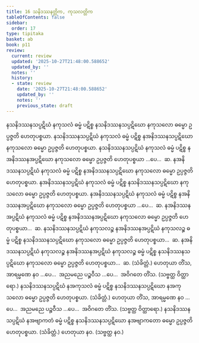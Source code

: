 ```yaml
---
title: 16 သနိဒဿနတ္တိက, ကုသလတ္တိက
tableOfContents: false
sidebar:
  order: 17
type: tipitaka
basket: ab
book: p11
review:
  current: review
  updated: '2025-10-27T21:48:00.588652'
  updated_by: ''
  notes: ''
  history:
  - state: review
    date: '2025-10-27T21:48:00.588652'
    updated_by: ''
    notes: ''
    previous_state: draft
---
```



<ReviewStatus review={frontmatter.review} showDetails={true} />

<HypothesisAnnotation frontmatter={frontmatter} />

<DynamicBreadcrumb />

<Division number="63" book="p11" e="ch" v="40" p="153">

<Paragraph number="136" book="p11">
နသနိဒဿနသပ္ပဋိဃံ နကုသလံ ဓမ္မံ ပဋိစ္စ နသနိဒဿနသပ္ပဋိဃော နကုသလော ဓမ္မော ဥပ္ပဇ္ဇတိ ဟေတုပစ္စယာ. နသနိဒဿနသပ္ပဋိဃံ နကုသလံ ဓမ္မံ ပဋိစ္စ နအနိဒဿနသပ္ပဋိဃော နကုသလော ဓမ္မော ဥပ္ပဇ္ဇတိ ဟေတုပစ္စယာ. နသနိဒဿနသပ္ပဋိဃံ နကုသလံ ဓမ္မံ ပဋိစ္စ နအနိဒဿနအပ္ပဋိဃော နကုသလော ဓမ္မော ဥပ္ပဇ္ဇတိ ဟေတုပစ္စယာ …ပေ…  ဆ.
</Paragraph>

<Paragraph number="137" book="p11">
နအနိဒဿနသပ္ပဋိဃံ နကုသလံ ဓမ္မံ ပဋိစ္စ နအနိဒဿနသပ္ပဋိဃော နကုသလော ဓမ္မော ဥပ္ပဇ္ဇတိ ဟေတုပစ္စယာ. နအနိဒဿနသပ္ပဋိဃံ နကုသလံ ဓမ္မံ ပဋိစ္စ နသနိဒဿနသပ္ပဋိဃော နကုသလော ဓမ္မော ဥပ္ပဇ္ဇတိ ဟေတုပစ္စယာ. နအနိဒဿနသပ္ပဋိဃံ နကုသလံ ဓမ္မံ ပဋိစ္စ နအနိဒဿနအပ္ပဋိဃော နကုသလော ဓမ္မော ဥပ္ပဇ္ဇတိ ဟေတုပစ္စယာ …ပေ…  ဆ.
</Paragraph>

<Paragraph number="138" book="p11">
နအနိဒဿနအပ္ပဋိဃံ နကုသလံ ဓမ္မံ ပဋိစ္စ နအနိဒဿနအပ္ပဋိဃော နကုသလော ဓမ္မော ဥပ္ပဇ္ဇတိ ဟေတုပစ္စယာ…  ဆ.
</Paragraph>

<Paragraph number="139" book="p11">
နသနိဒဿနသပ္ပဋိဃံ နကုသလဉ္စ နအနိဒဿနအပ္ပဋိဃံ နကုသလဉ္စ ဓမ္မံ ပဋိစ္စ နသနိဒဿနသပ္ပဋိဃော နကုသလော ဓမ္မော ဥပ္ပဇ္ဇတိ ဟေတုပစ္စယာ…  ဆ.
</Paragraph>

<Paragraph number="140" book="p11">
နအနိဒဿနသပ္ပဋိဃံ နကုသလဉ္စ နအနိဒဿနအပ္ပဋိဃံ နကုသလဉ္စ ဓမ္မံ ပဋိစ္စ နသနိဒဿနသပ္ပဋိဃော နကုသလော ဓမ္မော ဥပ္ပဇ္ဇတိ ဟေတုပစ္စယာ…  ဆ. (သံခိတ္တံ.)
</Paragraph>

<Paragraph number="141" book="p11">
ဟေတုယာ တိံသ, အာရမ္မဏေ နဝ …ပေ…  အညမညေ ပဉ္စဝီသ …ပေ…  အဝိဂတေ တိံသ. (သဗ္ဗတ္ထ ဝိတ္ထာရော.)
</Paragraph>

</Division>
<Division number="64" book="p11" e="ch" v="40" p="153">

<Paragraph number="142" book="p11">
နသနိဒဿနသပ္ပဋိဃံ နအကုသလံ ဓမ္မံ ပဋိစ္စ နသနိဒဿနသပ္ပဋိဃော နအကုသလော ဓမ္မော ဥပ္ပဇ္ဇတိ ဟေတုပစ္စယာ. (သံခိတ္တံ.)
</Paragraph>

<Paragraph number="143" book="p11">
ဟေတုယာ တိံသ, အာရမ္မဏေ နဝ …ပေ…  အညမညေ ပဉ္စဝီသ …ပေ…  အဝိဂတေ တိံသ. (သဗ္ဗတ္ထ ဝိတ္ထာရော.)
</Paragraph>

</Division>
<Division number="65" book="p11" e="ch" v="40" p="153">

<Paragraph number="144" book="p11">
နသနိဒဿနသပ္ပဋိဃံ နအဗျာကတံ ဓမ္မံ ပဋိစ္စ နသနိဒဿနသပ္ပဋိဃော နအဗျာကတော ဓမ္မော ဥပ္ပဇ္ဇတိ ဟေတုပစ္စယာ. (သံခိတ္တံ.)
</Paragraph>

<Paragraph number="145" book="p11">
ဟေတုယာ နဝ. (သဗ္ဗတ္ထ နဝ.)
</Paragraph>
</Division>